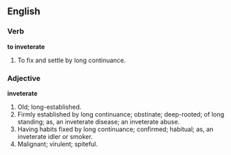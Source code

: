 ==English==

===Verb===

'''to inveterate'''

#To fix and settle by long continuance.

===Adjective===

'''inveterate'''

#Old; long-established.
#Firmly established by long continuance; obstinate; deep-rooted; of long standing; as, an inveterate disease; an inveterate abuse.
#Having habits fixed by long continuance; confirmed; habitual; as, an inveterate idler or smoker.
#Malignant; virulent; spiteful.